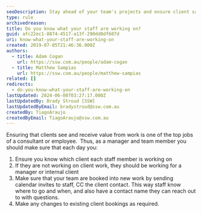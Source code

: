 ```yaml
---
seoDescription: Stay ahead of your team's projects and ensure client satisfaction by keeping track of who's working on what, sending calendar invites, and making adjustments as needed.
type: rule
archivedreason:
title: Do you know what your staff are working on?
guid: afc22ec1-8874-4517-a13f-290dd0df607d
uri: know-what-your-staff-are-working-on
created: 2019-07-05T21:46:36.000Z
authors:
  - title: Adam Cogan
    url: https://ssw.com.au/people/adam-cogan
  - title: Matthew Sampias
    url: https://ssw.com.au/people/matthew-sampias
related: []
redirects:
  - do-you-know-what-your-staff-are-working-on
lastUpdated: 2024-06-08T03:27:17.000Z
lastUpdatedBy: Brady Stroud [SSW]
lastUpdatedByEmail: bradystroud@ssw.com.au
createdBy: TiagoAraujo
createdByEmail: TiagoAraujo@ssw.com.au
---
```


Ensuring that clients see and receive value from work is one of the top jobs of a consultant or employee.  Thus, as a manager and team member you should make sure that each day you:
1. Ensure you know which client each staff member is working on
2. If they are not working on client work, they should be working for a manager or internal client
3. Make sure that your team are booked into new work by sending calendar invites to staff, CC the client contact. This way staff know where to go and when, and also have a contact name they can reach out to with questions.
4. Make any changes to existing client bookings as required.
